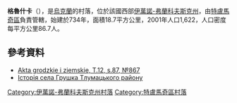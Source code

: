{{coord|48|48|48|N|25|3|26|E|scale:30000|display=title}}

'''格魯什卡'''（{{lang-uk|Грушка}}），是[[烏克蘭|烏克蘭]]的村落，位於該國西部[[伊萬諾-弗蘭科夫斯克州|伊萬諾-弗蘭科夫斯克州]]，由[[特盧馬奇區|特盧馬奇區]]負責管轄，始建於734年，面積18.7平方公里，2001年人口1,622，人口密度每平方公里86.7人。

==參考資料==
*[http://polona.pl/item/665606/53/ Akta grodzkie i ziemskie, T.12, s.87, №867] {{Wayback|url=http://polona.pl/item/665606/53/ |date=20151222102352 }}
* [https://web.archive.org/web/20160305161012/http://www.history.iv-fr.net/article.php?id=565 Історія села Грушка Тлумацького району]

{{DEFAULTSORT:Грушка}}
[[Category:伊萬諾-弗蘭科夫斯克州村落|Category:伊萬諾-弗蘭科夫斯克州村落]]
[[Category:特盧馬奇區村落|Category:特盧馬奇區村落]]


{{IvanoFrankivsk-geo-stub}}